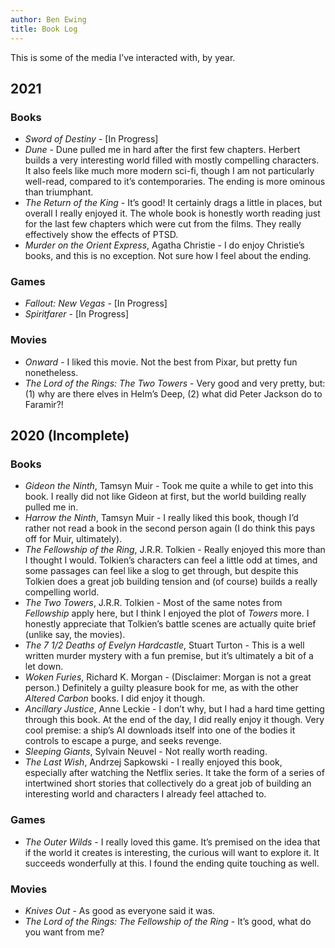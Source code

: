 ```yaml
---
author: Ben Ewing
title: Book Log
---
```


This is some of the media I've interacted with, by year.

## 2021

### Books

* _Sword of Destiny_ - [In Progress]
* _Dune_ - Dune pulled me in hard after the first few chapters. Herbert builds a very interesting world filled with mostly compelling characters. It also feels like much more modern sci-fi, though I am not particularly well-read, compared to it's contemporaries. The ending is more ominous than triumphant.
* _The Return of the King_ - It's good! It certainly drags a little in places, but overall I really enjoyed it. The whole book is honestly worth reading just for the last few chapters which were cut from the films. They really effectively show the effects of PTSD.
* _Murder on the Orient Express_, Agatha Christie - I do enjoy Christie's books, and this is no exception. Not sure how I feel about the ending.

### Games

* _Fallout: New Vegas_ - [In Progress]
* _Spiritfarer_ - [In Progress]

### Movies

* _Onward_ - I liked this movie. Not the best from Pixar, but pretty fun nonetheless.
* _The Lord of the Rings: The Two Towers_ - Very good and very pretty, but: (1) why are there elves in Helm's Deep, (2) what did Peter Jackson do to Faramir?!

## 2020 (Incomplete)

### Books

* _Gideon the Ninth_, Tamsyn Muir - Took me quite a while to get into this book. I really did not like Gideon at first, but the world building really pulled me in. 
* _Harrow the Ninth_, Tamsyn Muir - I really liked this book, though I'd rather not read a book in the second person again (I do think this pays off for Muir, ultimately).
* _The Fellowship of the Ring_, J.R.R. Tolkien - Really enjoyed this more than I thought I would. Tolkien's characters can feel a little odd at times, and some passages can feel like  a slog to get through, but despite this Tolkien does a great job building tension and (of course) builds a really compelling world.
* _The Two Towers_, J.R.R. Tolkien - Most of the same notes from _Fellowship_ apply here, but I think I enjoyed the plot of _Towers_ more. I honestly appreciate that Tolkien's battle scenes are actually quite brief (unlike say, the movies).
* _The 7 1/2 Deaths of Evelyn Hardcastle_, Stuart Turton - This is a well written murder mystery with a fun premise, but it's ultimately a bit of a let down.
* _Woken Furies_, Richard K. Morgan - (Disclaimer: Morgan is not a great person.) Definitely a guilty pleasure book for me, as with the other _Altered Carbon_ books. I did enjoy it though.
* _Ancillary Justice_, Anne Leckie - I don't why, but I had a hard time getting through this book. At the end of the day, I did really enjoy it though. Very cool premise: a ship's AI downloads itself into one of the bodies it controls to escape a purge, and seeks revenge.
* _Sleeping Giants_, Sylvain Neuvel - Not really worth reading.
* _The Last Wish_, Andrzej Sapkowski - I really enjoyed this book, especially after watching the Netflix series. It take the form of a series of intertwined short stories that collectively do a great job of building an interesting world and characters I already feel attached to.

### Games

* _The Outer Wilds_ - I really loved this game. It's premised on the idea that if the world it creates is interesting, the curious will want to explore it. It succeeds wonderfully at this. I found the ending quite touching as well.

### Movies

* _Knives Out_ - As good as everyone said it was.
* _The Lord of the Rings: The Fellowship of the Ring_ - It's good, what do you want from me?
